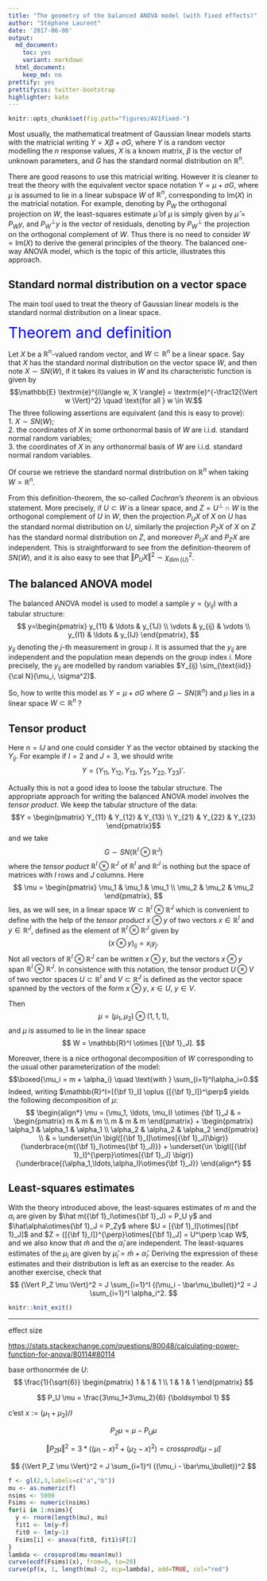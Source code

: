 ```yaml
---
title: "The geometry of the balanced ANOVA model (with fixed effects)"
author: "Stéphane Laurent"
date: '2017-06-06'
output:
  md_document:
    toc: yes
    variant: markdown
  html_document:
    keep_md: no
prettify: yes
prettifycss: twitter-bootstrap
highlighter: kate
--- 
```


```r
knitr::opts_chunk$set(fig.path="figures/AV1fixed-")
```


Most usually, the mathematical treatment of Gaussian linear models starts with 
the matricial writing $Y=X\beta+\sigma G$, where $Y$ is a random vector modelling the 
$n$ response values, $X$ is a known matrix, $\beta$ is 
the vector of unknown parameters, and $G$ has the standard normal distribution on 
$\mathbb{R}^n$. 

There are good reasons to use this matricial writing. However it is cleaner to treat 
the theory with the equivalent vector space notation $Y = \mu + \sigma G$, where 
$\mu$ is assumed to lie in a linear subspace $W$ of $\mathbb{R}^n$, 
corresponding to $\text{Im}(X)$ in the matricial notation. 
For example, denoting by $P_W$ the orthogonal projection on $W$, the least-squares 
estimate $\hat\mu$ of $\mu$ is simply given by $\hat\mu=P_Wy$, and 
$P_W^\perp y$ is the vector of residuals, denoting by $P^\perp_W$ the projection on the orthogonal complement of 
$W$. Thus there is no 
need to consider $W=\text{Im}(X)$ to derive 
the general principles of the theory. 
The balanced one-way ANOVA model, 
which is the topic of this article, illustrates this approach. 


## Standard normal distribution on a vector space 

The main tool used to treat the theory of Gaussian linear models is the 
standard normal distribution on a linear space.

<div class="title_box"><span id="boxtitle" style="color:blue;font-size:30px;">Theorem and definition</span><p id="boxcontent">
Let $X$ be a $\mathbb{R}^n$-valued random vector, and
$W \subset \mathbb{R}^n$ be a linear space. Say that $X$ has the
standard normal distribution on the vector space $W$, and then note
$X \sim SN(W)$, if it takes its values in $W$ and its characteristic
function is given by
$$\mathbb{E} \textrm{e}^{i\langle w, X \rangle} = \textrm{e}^{-\frac12{\Vert w \Vert}^2} \quad \text{for all } w \in W.$$
The three following assertions are equivalent (and this is easy to
prove): <br/> 1. $X \sim SN(W)$; <br/> 2. the coordinates of $X$ in some
orthonormal basis of $W$ are i.i.d. standard normal random variables;
<br/> 3. the coordinates of $X$ in any orthonormal basis of $W$ are
i.i.d. standard normal random variables.</p></div>



Of course we retrieve the standard normal distribution on $\mathbb{R}^n$ when taking $W=\mathbb{R}^n$. 

From this definition-theorem, the so-called *Cochran's theorem* is an obvious statement. 
More precisely, if $U \subset W$ is a linear space, and $Z=U^\perp \cap W$ is the orthogonal complement of $U$ in $W$, then the projection $P_UX$ of $X$ on $U$ has the standard normal distribution on $U$, similarly the projection $P_ZX$ of $X$ on $Z$ has the standard normal distribution on $Z$, and moreover $P_UX$ and $P_ZX$ are independent. 
This is straightforward to see from the definition-theorem of $SN(W)$, and it is also easy to see that ${\Vert P_UX\Vert}^2 \sim \chi^2_{\dim(U)}$.



## The balanced ANOVA model 

The balanced ANOVA model is used to model a sample $y=(y_{ij})$ with a tabular structure:
$$
y=\begin{pmatrix}
y_{11} & \ldots & y_{1J} \\
\vdots & y_{ij} & \vdots \\
y_{I1} & \ldots & y_{IJ}
\end{pmatrix},
$$
$y_{ij}$ denoting the $j$-th measurement in group $i$. 
It is assumed that the $y_{ij}$ are independent and the population mean depends on the group index $i$. More precisely, the $y_{ij}$ are modelled by random variables $Y_{ij} \sim_{\text{iid}} {\cal N}(\mu_i, \sigma^2)$. 

So, how to write this model as $Y=\mu + \sigma G$ where $G \sim SN(\mathbb{R}^n)$ and $\mu$ lies in a linear space $W \subset \mathbb{R}^n$ ? 


## Tensor product 

Here $n=IJ$ and one could consider $Y$ as the vector obtained by stacking the $Y_{ij}$. 
For example if $I=2$ and $J=3$, we should write 
$$Y={(Y_{11}, Y_{12}, Y_{13}, Y_{21}, Y_{22}, Y_{23})}'.$$

Actually this is not a good idea to loose the tabular structure. 
The appropriate approach for writing the balanced ANOVA model involves the *tensor product*. 
We keep the tabular structure of the data:
$$Y = \begin{pmatrix} 
Y_{11} & Y_{12} & Y_{13} \\
Y_{21} & Y_{22} & Y_{23}
\end{pmatrix}$$
and we take $$G \sim SN(\mathbb{R}^I\otimes\mathbb{R}^J)$$ 
where the *tensor poduct* $\mathbb{R}^I\otimes\mathbb{R}^J$ of $\mathbb{R}^I$ and $\mathbb{R}^J$ is nothing but the space of matrices with $I$ rows and $J$ columns.
Here 
$$
\mu = \begin{pmatrix} 
\mu_1 & \mu_1 & \mu_1 \\
\mu_2 & \mu_2 & \mu_2 
\end{pmatrix},
$$
lies, as we will see, in a linear space $W \subset \mathbb{R}^I\otimes\mathbb{R}^J$ which is convenient to define with the help of the *tensor product* $x \otimes y$ of two vectors $x \in \mathbb{R}^I$ and $y \in \mathbb{R}^J$, defined as the element of $\mathbb{R}^I\otimes\mathbb{R}^J$ given by 
$$
{(x \otimes y)}_{ij}=x_iy_j.
$$
Not all vectors of $\mathbb{R}^I\otimes\mathbb{R}^J$ can be written $x \otimes y$, but the vectors $x \otimes y$ span $\mathbb{R}^I\otimes\mathbb{R}^J$. In consistence with this notation, the tensor product $U \otimes V$ of two vector spaces $U \subset \mathbb{R}^I$ and $V \subset \mathbb{R}^J$ is defined as the vector space spanned by the vectors of the form $x \otimes y$, $x \in U$, $y \in V$. 

Then  
$$
\mu = (\mu_1, \mu_2) \otimes (1,1,1),
$$
and $\mu$ is assumed to lie in the linear space 
$$
W = \mathbb{R}^I \otimes [{\bf 1}_J].
$$

Moreover, there is a nice orthogonal decomposition of $W$ corresponding to the usual other parameterization of the model:
$$\boxed{\mu_i = m + \alpha_i} \quad \text{with } \sum_{i=1}^I\alpha_i=0.$$
Indeed, writing $\mathbb{R}^I=[{\bf 1}_I] \oplus {[{\bf 1}_I]}^\perp$ yields the following decomposition of $\mu$:
$$
\begin{align*}
\mu = (\mu_1, \ldots, \mu_I) \otimes {\bf 1}_J & = 
\begin{pmatrix} 
m & m & m \\
m & m & m 
\end{pmatrix} + 
\begin{pmatrix} 
\alpha_1 & \alpha_1 & \alpha_1 \\
\alpha_2 & \alpha_2 & \alpha_2 
\end{pmatrix} \\ 
& = \underset{\in \bigl([{\bf 1}_I]\otimes[{\bf 1}_J]\bigr)}{\underbrace{m({\bf 1}_I\otimes{\bf 1}_J)}} + \underset{\in \bigl([{\bf 1}_I]^{\perp}\otimes[{\bf 1}_J] \bigr)}{\underbrace{(\alpha_1,\ldots,\alpha_I)\otimes{\bf 1}_J}} 
\end{align*}
$$


## Least-squares estimates

With the theory introduced above,  the least-squares estimates of 
 $m$ and the $\alpha_i$ are  given by 
$\hat m({\bf 1}_I\otimes{\bf 1}_J) = P_U y$ and 
  $\hat\alpha\otimes{\bf 1}_J = P_Zy$  where $U = [{\bf 1}_I]\otimes[{\bf 1}_J]$ 
and $Z = {[{\bf 1}_I]}^{\perp}\otimes[{\bf 1}_J] = U^\perp \cap W$, and 
we also know that $\hat m$ and the $\hat\alpha_i$ are independent. 
The least-squares estimates of the $\mu_i$ are given by $\hat\mu_i=\hat m +\hat\alpha_i$. 
Deriving the expression of these estimates and their distribution is left as an exercise to the reader. 
As another exercise, check that 
$$
{\Vert P_Z \mu \Vert}^2 =  J \sum_{i=1}^I {(\mu_i - \bar\mu_\bullet)}^2 =
J \sum_{i=1}^I \alpha_i^2.
$$


```r
knitr::knit_exit()
```


________

effect size 

<https://stats.stackexchange.com/questions/80048/calculating-power-function-for-anova/80114#80114>

base orthonormée de $U$: 
$$
\frac{1}{\sqrt{6}} \begin{pmatrix} 
1 & 1 & 1 \\
1 & 1 & 1 
\end{pmatrix}
$$

$$
P_U \mu = \frac{3\mu_1+3\mu_2}{6} {\boldsymbol 1}
$$

c'est $x := (\mu_1+\mu_2)/I$

$$
P_Z \mu = \mu - P_U \mu
$$

$$
{\Vert P_Z \mu \Vert}^2 = 
3*((\mu_1-x)^2+(\mu_2-x)^2) = crossprod(\mu-\bar\mu)
$$

$$
{\Vert P_Z \mu \Vert}^2 =  J \sum_{i=1}^I {(\mu_i - \bar\mu_\bullet)}^2
$$

```r
f <- gl(2,3,labels=c("a","b"))
mu <- as.numeric(f)
nsims <- 5000
Fsims <- numeric(nsims)
for(i in 1:nsims){
  y <- rnorm(length(mu), mu)
  fit1 <- lm(y~f)
  fit0 <- lm(y~1)
  Fsims[i] <- anova(fit0, fit1)$F[2]
}
lambda <- crossprod(mu-mean(mu))
curve(ecdf(Fsims)(x), from=0, to=20)
curve(pf(x, 1, length(mu)-2, ncp=lambda), add=TRUE, col="red")
```

